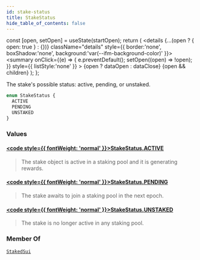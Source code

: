 ```yaml
---
id: stake-status
title: StakeStatus
hide_table_of_contents: false
---
```









  const [open, setOpen] = useState(startOpen);
  return (
    <details {...(open ? { open: true } : {})} className="details" style={{ border:'none', boxShadow:'none', background:'var(--ifm-background-color)' }}>
      <summary
        onClick={(e) => {
          e.preventDefault();
          setOpen((open) => !open);
        }}
        style={{ listStyle:'none' }}
      >
      {open ? dataOpen : dataClose}
      </summary>
      {open && children}
    </details>
  );
};








The stake's possible status: active, pending, or unstaked.


```graphql
enum StakeStatus {
  ACTIVE
  PENDING
  UNSTAKED
}
```




### Values

#### [<code style={{ fontWeight: 'normal' }}>StakeStatus.<b>ACTIVE</b></code>](#)  
> 
> 
> The stake object is active in a staking pool and it is generating rewards.
> 

#### [<code style={{ fontWeight: 'normal' }}>StakeStatus.<b>PENDING</b></code>](#)  
> 
> 
> The stake awaits to join a staking pool in the next epoch.
> 

#### [<code style={{ fontWeight: 'normal' }}>StakeStatus.<b>UNSTAKED</b></code>](#)  
> 
> 
> The stake is no longer active in any staking pool.
> 



### Member Of

[`StakedSui`](/references/sui-api/graphql/reference/objects/staked-sui)  <Badge class="badge badge--secondary" text="object"/>

